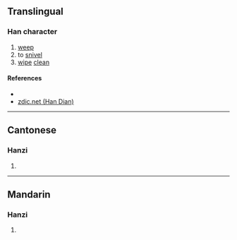 {{character info/new}}
==Translingual==

===Han character===
{{Han char|rn=64|rad=手|as=07|sn=10|four=|canj=QCNH|ids=⿰扌弟}}

# [[weep]]
# to [[snivel]]
# [[wipe]] [[clean]]

====References====
* {{Han ref|kx=0431.260|dkj=12091|dj=0780.320|hdz=31887.080|uh=632E|ud=25390}}
* [http://www.zdic.net/z/1a/js/632E.htm zdic.net (Han Dian)]

----

==Cantonese==

===Hanzi===
{{yue-hanzi|jyut=[[tai2]]|y=tai2}}

# {{defn|lang=yue|sort=手07}}

----

==Mandarin==

===Hanzi===
{{cmn-hanzi|pin=[[tǐ]] ([[ti3]])|wg=t'i<sup>3</sup>}}

# {{defn|lang=cmn|sort=手07}}